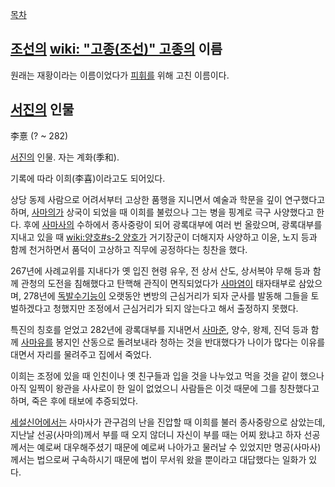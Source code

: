 [[목차]]
== [[조선]]의 [[wiki: "고종(조선)" 고종]]의 이름 ==
원래는 재황이라는 이름이었다가 [[피휘]]를 위해 고친 이름이다.

== [[서진]]의 인물 ==
李憙
(? ~ 282)

[[서진]]의 인물. 자는 계화(季和).

기록에 따라 이희(李喜)이라고도 되어있다.

상당 동제 사람으로 어려서부터 고상한 품행을 지니면서 예술과 학문을 깊이 연구했다고 하며, [[사마의]]가 상국이 되었을 때 이희를 불렀으나 그는 병을 핑계로 극구 사양했다고 한다. 후에 [[사마사]]의 수하에서 종사중랑이 되어 광록대부에 여러 번 올랐으며, 광록대부를 지내고 있을 때 [[wiki:양호#s-2 양호]]가 거기장군이 더해지자 사양하고 이윤, 노지 등과 함께 천거하면서 품덕이 고상하고 직무에 공정하다는 칭찬을 했다.

267년에 사례교위를 지내다가 옛 입진 현령 유우, 전 상서 산도, 상서복야 무해 등과 함께 관청의 도전을 침해했다고 탄핵해 관직이 면직되었다가 [[사마염]]이 태자태부로 삼았으며, 278년에 [[독발수기능]]이 오랫동안 변방의 근심거리가 되자 군사를 발동해 그들을 토벌하겠다고 청했지만 조정에서 근심거리가 되지 않는다고 해서 출정하지 못했다.

특진의 칭호를 얻었고 282년에 광록대부를 지내면서 [[사마준]], 양수, 왕제, 진덕 등과 함께 [[사마유]]를 봉지인 산동으로 돌려보내라 청하는 것을 반대했다가 나이가 많다는 이유를 대면서 자리를 물려주고 집에서 죽었다.

이희는 조정에 있을 때 인친이나 옛 친구들과 입을 것을 나누었고 먹을 것을 같이 했으나 아직 일찍이 왕관을 사사로이 한 일이 없었으니 사람들은 이것 때문에 그를 칭찬했다고 하며, 죽은 후에 태보에 추증되었다.

[[세설신어]]에서는 사마사가 관구검의 난을 진압할 때 이희를 불러 종사중랑으로 삼았는데, 지난날 선공(사마의)께서 부를 때 오지 않더니 자신이 부를 때는 어찌 왔냐고 하자 선공께서는 예로써 대우해주셨기 때문에 예로써 나아가고 물러날 수 있었지만 명공(사마사)께서는 법으로써 구속하시기 때문에 법이 무서워 왔을 뿐이라고 대답했다는 일화가 있다.
